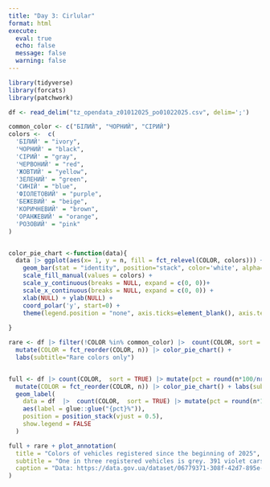 ```yaml
---
title: "Day 3: Cirlular"
format: html
execute:
  eval: true
  echo: false
  message: false
  warning: false
---
```


```r
library(tidyverse)
library(forcats)
library(patchwork)

df <- read_delim("tz_opendata_z01012025_po01022025.csv", delim=';')
```

```r
common_color <- c("БІЛИЙ", "ЧОРНИЙ", "СІРИЙ")
colors <-  c(
  'БІЛИЙ' = "ivory",
  'ЧОРНИЙ' = "black",
  'СІРИЙ' = "gray",
  'ЧЕРВОНИЙ' = "red",
  'ЖОВТИЙ' = "yellow",
  'ЗЕЛЕНИЙ' = "green",
  'СИНІЙ' = "blue",
  'ФІОЛЕТОВИЙ' = "purple",
  'БЕЖЕВИЙ' = "beige",
  'КОРИЧНЕВИЙ' = "brown",
  'ОРАНЖЕВИЙ' = "orange",
  'РОЗОВИЙ' = "pink"
)


color_pie_chart <-function(data){
  data |> ggplot(aes(x= 1, y = n, fill = fct_relevel(COLOR, colors))) +
    geom_bar(stat = "identity", position="stack", color='white', alpha=0.9)  + 
    scale_fill_manual(values = colors) +
    scale_y_continuous(breaks = NULL, expand = c(0, 0))+
    scale_x_continuous(breaks = NULL, expand = c(0, 0)) +
    xlab(NULL) + ylab(NULL) +
    coord_polar('y', start=0) +
    theme(legend.position = "none", axis.ticks=element_blank(), axis.text.y = element_blank(), axis.text.x = element_blank())
  
}
```


```r
rare <- df |> filter(!COLOR %in% common_color) |>  count(COLOR, sort = TRUE) |> 
  mutate(COLOR = fct_reorder(COLOR, n)) |> color_pie_chart() + 
  labs(subtitle="Rare colors only")


full <- df |> count(COLOR,  sort = TRUE) |> mutate(pct = round(n*100/nrow(df))) |> 
  mutate(COLOR = fct_reorder(COLOR, n)) |> color_pie_chart() + labs(subtitle="All colors") +
  geom_label(
    data = df  |>  count(COLOR,  sort = TRUE) |> mutate(pct = round(n*100/nrow(df))) |>  filter(COLOR == "СІРИЙ"),
    aes(label = glue::glue("{pct}%")),
    position = position_stack(vjust = 0.5),
    show.legend = FALSE
  )

full + rare + plot_annotation(
  title = "Colors of vehicles registered since the beginning of 2025",
  subtitle = "One in three registered vehicles is grey. 391 violet cars were registerd.",
  caption = "Data: https://data.gov.ua/dataset/06779371-308f-42d7-895e-5a39833375f0/resource/3f13166f-090b-499e-8e23-e9851c5a5f67"
)

```